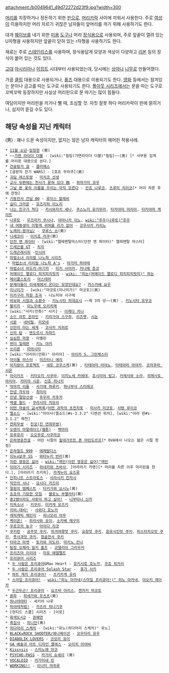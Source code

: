 attachment:/b0049641_49d72272d23f9.jpg?width=300

[[머리]]를 치장하거나 정돈하기 위한 [[핀]]으로, [[머리카락]] 사이에 끼워서 사용한다. 주로 [[여성]]이 이용하지만 머리 자르기 귀찮은 남자들이 앞머리를 까기 위해 사용하기도 한다. 

대개 [[웨이브]]를 내기 위한 [[미용]] [[도구]]나 머리 [[장식]]용으로 사용되며, 주로 앞끝이 열려 있는 U자형을 사용하지만 앞끝이 닫혀 있는 r자형을 사용하기도 한다.

재료는 주로 [[스테인리스]]를 사용하며, 장식용답게 모양과 색상이 다양하고 [[리본]] 등의 장식이 붙어 있는 것도 있다.

[[고대]] [[아시리아]]나 [[이집트]] 시대부터 사용되었는데, 당시에는 [[상아]]나 [[나무]]로 만들어졌다.

가끔 [[클립]] 대용으로 사용되거나, [[퓨즈]] 대용으로 이용되기도 한다. [[영화]] 등에서는 잠겨있는 문이나 금고를 따는 도구로 사용되기도 한다. [[폴아웃 시리즈]]에서는 문을 따는 도구로 꼬박꼬박 등장하지만 사실상 머리핀으로 문 따기는 많이 힘들다.

여담이지만 머리핀을 끼거나 뺄 때, 조심할 것. 자칫 잘못 하다 머리카락이 핀에 얽히거나, 심지어 뜯길 수도 있다.

== 해당 속성을 지닌 캐릭터 ==
(男) : 꽤나 드문 속성이지만, 없지는 않은 남자 캐릭터의 헤어핀 착용사례.

 * [[11월 소년]]-[[임정현]] (男)
 * ~~[[가면 라이더 더블]] - [wiki:"필립(가면라이더 더블)"필립]~~(男) [* 사무용 집게를 머리핀 대용으로 쓴다.]
 * [[건슬링거 걸]] - [[클라에스]]
 * [골판지 전기 WARS] - [호죠 무라쿠](男)
 * [[괴담 레스토랑]] - [[미치코 선생]]
 * [[교사 뒤편에는 천사가 묻혀 있다 蝕]] - [[하마가미 유우]]
 * [[그날 본 꽃의 이름을 우리는 아직 모른다]] - [[안죠 나루코]], [[츠루미 치리코]][* 머리 자른 후에 한정]
 * [[기동전사 건담 00]] - [[루이스 할레비]]
 * [[길티 크라운]] - [[유즈리하 이노리]]
 * [[나는 친구가 적다]] - [[카시와자키 세나]], [[쿠스노키 유키무라]], [[타카야마 마리아]], [[타카야마 케이트]]
 * [[나루토]] - [[우즈마키 쿠시나]], [[야마나카 이노]], [[wiki:"후우(나루토)"후우]]
 * [[내 여동생이 이렇게 귀여울 리가 없어]] - [[코우사카 키리노]]
 * [[노래의☆왕자님♪]] - [[쿠루스 쇼]](男)
 * [[니세코이]] - [[이치죠 라쿠]](男)
 * [[던전 앤 파이터]] - [wiki:"엘레멘탈마스터(던전 앤 파이터)" 엘레멘탈 마스터]
 * [[드래곤볼 GT]] - [[치치]]
 * [[드래곤레시피]] -[[인시아]]
 * [[마법소녀 리리컬 나노하 시리즈]] 
  * [[마법소녀 리리컬 나노하 A's]] - [[야가미 하야테]]
 * [[마법소녀 마도카☆마기카]] - [[미키 사야카]], [[카나메 준코]]
 * [[머메이드 멜로디 피치피치핏치]] - [[wiki: "하논(머메이드 멜로디 피치피치핏치)" 하논]]
 * [[메이플스토리]] - [[마스테마]]
 * [[문제아들이 이세계에서 온다는 모양인데요?]] - [[카스카베 요우]]
 * [[미나미가]] - [wiki:"마코토(미나미가)" 마코토](男)
 * [[미카구라 학원 조곡]] - 니노미야 시구레
 * [[바보와 시험과 소환수]] - [[키노시타 히데요시]] ~~제 3의 성~~(男) , [[키노시타 유우코]]
 * [[블리치]] - [[이노우에 오리히메]]
 * [wiki:"사키(만화)" 사키] - [[이케다 카나]]
 * [[소드 아트 온라인]] - [[키리가야 스구하]], [[리즈벳]], [[시논]]
 * [[시문]] - [[네비릴]], [[리모네]]
 * [[신만이 아는 세계]] - [[코사카 치히로]]
 * [[신의 탑]] - [[엔도르시 자하드]]
 * [[심심한 마왕]] - 이벨린
 * [[썬더 일레븐]] - [[키노 아키]]
 * [[쓰리몬]] - [[미야시타]]
 * [wiki:"아리아(만화)" 아리아] - [[아이카 S. 그란체스터]]
 * [[아이돌 마스터]] - [[미즈타니 에리]]
 * [[아지랑이 프로젝트]] - [[세토 코우스케]](男) , [[타테야마 아야노]], [[타테야마 아야카]], [[코자쿠라 시온]]
 * [[아이카츠]] - [[키타오지 사쿠라]], [[이치노세 카에데]], [[호시미야 링고]], [[카제사와 소라]], [[히메사토 마리아]], [[카미야 시온]], [[신죠 히나키]]
 * [[악마의 리들]] - [[사가에 하루키]], [[하나부사 스미레코]]
 * [[안녕 자두야]] - [[최미미]]
 * [[안녕 절망선생]] - [[후우라 카후카]]
 * [[액셀 월드]] - [[쿠라시마 치유리]]
 * [[어떤 마술의 금서목록]]/[[어떤 과학의 초전자포]] - [[미사카 미코토]], [[사텐 루이코]]
 * [[엘소드]] - [wiki:"아이샤(엘소드)#s-3.3.2" 디멘션 위치], [wiki:"아라 한#s-3.1.2" 제천]
 * [[연희무쌍]] - [[진궁(진 연희무쌍)]]
 * [[오렌지 마말레이드(웹툰)]] - [[백마리]]
 * [[유루유리]] - [[오오무로 사쿠라코]]
 * [[은하영웅전설]] - 어린 시절의 [[힐데가르트 폰 마린도르프]][* OVA에서 나오는 젊은 시절 한정]
 * [[은하철도 999]] - [[에메랄다스]]
 * [[이누x보쿠 SS]] - [[와타누키 반리]](男)
 * [[이런 영웅은 싫어]] - [[wiki:"레인(이런 영웅은 싫어)"레인]]
 * [[이야기 시리즈]] - [[하네카와 츠바사]], [아라라기 카렌][* 머리를 자른 이후 머리핀을 한다.], [아라라기 츠키히], [[카게누이 요즈루]]
 * [[인피니트 스트라토스]] - [[사라시키 칸자시]]
 * [[작안의 샤나]] - [[요시다 카즈미]]
 * [[절원의 템페스트]] - [[타키가와 요시노]](男)
 * [[죠죠의 기묘한 모험]] - [[블로노 부첼라티]](男）
 * [[중2병이라도 사랑이 하고 싶어!]] - [[니부타니 신카]]
 * [[지옥소녀]] - [[키쿠리]], [[미카게 유즈키]]
 * [[치비☆데비!]] - [[사와다 호노카]]
 * [[캐릭캐릭 체인지]] - [[히나모리 아무]]
 * [[케이온!]] - [[히라사와 유이]], [[소카베 메구미]]
 * [[쿠로코의 농구]] - [[아이다 리코]]
 * [[쿠키런]] - [[공주맛 쿠키]], [[피겨여왕맛 쿠키]], [[요정맛 쿠키]], [[음유시인맛 쿠키]], [[피스타치오맛 쿠키]], [[풋사과맛 쿠키]], [[정글전사 쿠키]]
 * [[타마코 마켓]] - [[토키와 미도리]], [[마키노 칸나]]
 * [[탐정 오페라 밀키 홈즈]] - [[코델리아 그라우커]]
 * [[프리즈마 이리야]] - [[미유 에델펠트]] 
 * [[프리큐어 시리즈]] 
  * [[두 사람은 프리큐어]]&Max Heart - [[유키시로 호노카]], [[쿠죠 히카리]]
  * [[두 사람은 프리큐어 Splash Star]] -  [[휴가 사키]]
  * [[하트 캐치 프리큐어!]] - [[츠키카게 유리]]
  * [[스마일 프리큐어!]] - [[wiki:"히노 아카네(스마일 프리큐어!)" 히노 아카네]], [[아오키 레이카]]
  * [[두근두근! 프리큐어]] - [[요츠바 아리스]], [[켄자키 마코토]]
 * [[퓨파(만화)|퓨파]] - [[하세가와 우츠츠]](男)
 * [[하나야마타]] - 세키야 나루
 * [[하야테처럼!]] - [[카츠라 히나기쿠]]
 * [헌티드 스쿨] 시리즈 - [이로]
 * [[회색도시2]] - [[권혜연]]
 * [[흑집사]] - [[피니안]](男)
 * [[히다마리 스케치]] - [wiki:"유노(히다마리 스케치)" 유노]
 * [[BLACK★ROCK SHOOTER/애니메이션]] - [[코우타리 유우]]
 * [[DIABOLIK LOVERS]] - [[코모리 유이]]
 * [[GA 예술과 아트 디자인 클래스]] - [[오미치 미야비]]
 * [[Kiss×sis]] - [[스미노에 아코]]
 * [[PSYCHO-PASS]] - [[카가리 슈세이]] (男)
 * [[VOCALOID]] - [[카가미네 린]]
 * [[WORKING!!]] - [[이나미 마히루]]
